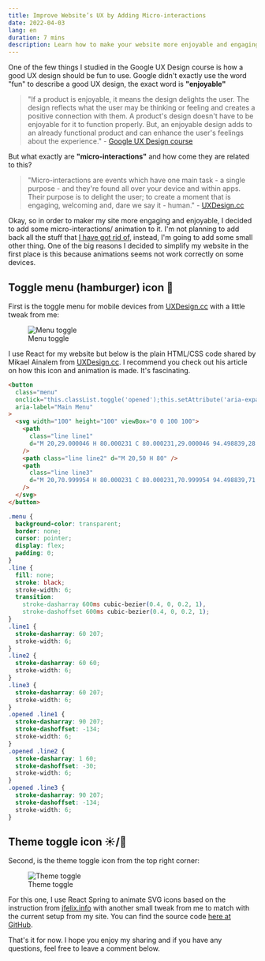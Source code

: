 ```yaml
---
title: Improve Website’s UX by Adding Micro-interactions
date: 2022-04-03
lang: en
duration: 7 mins
description: Learn how to make your website more enjoyable and engaging with micro-interactions. See how you can use HTML, CSS, React, and React Spring to create animated icons for your menu and theme toggle.
---
```


One of the few things I studied in the Google UX Design course is how a good UX design should be fun to use. Google didn't exactly use the word "fun" to describe a good UX design, the exact word is **"enjoyable"**

> "If a product is enjoyable, it means the design delights the user. The design reflects what the user may be thinking or feeling and creates a positive connection with them. A product's design doesn't have to be enjoyable for it to function properly. But, an enjoyable design adds to an already functional product and can enhance the user's feelings about the experience." - [Google UX Design course](https://www.coursera.org/professional-certificates/google-ux-design)

But what exactly are **"micro-interactions"** and how come they are related to this?

> "Micro-interactions are events which have one main task - a single purpose - and they're found all over your device and within apps. Their purpose is to delight the user; to create a moment that is engaging, welcoming and, dare we say it - human." - [UXDesign.cc](https://uxdesign.cc/micro-interactions-why-when-and-how-to-use-them-to-boost-the-ux-17094b3baaa0)

Okay, so in order to maker my site more engaging and enjoyable, I decided to add some micro-interactions/ animation to it. I'm not planning to add back all the stuff that [I have got rid of](https://vinh.dev/blog/i-opted-in-a-more-minimal-design-but-why), instead, I'm going to add some small other thing. One of the big reasons I decided to simplify my website in the first place is this because animations seems not work correctly on some devices.

## Toggle menu (hamburger) icon 🍔

First is the toggle menu for mobile devices from [UXDesign.cc](https://uxdesign.cc/the-menu-210bec7ad80c) with a little tweak from me:

<figure class="pt-5 flex flex-col items-center">
  <img src="{menuToggle.src}" alt="Menu toggle" class="shadow rounded-lg" />
  <figcaption class="text-center">
    Menu toggle
  </figcaption>
</figure>

I use React for my website but below is the plain HTML/CSS code shared by Mikael Ainalem from [UXDesign.cc](https://uxdesign.cc/the-menu-210bec7ad80c). I recommend you check out his article on how this icon and animation is made. It's fascinating.

```html
<button
  class="menu"
  onclick="this.classList.toggle('opened');this.setAttribute('aria-expanded', this.classList.contains('opened'))"
  aria-label="Main Menu"
>
  <svg width="100" height="100" viewBox="0 0 100 100">
    <path
      class="line line1"
      d="M 20,29.000046 H 80.000231 C 80.000231,29.000046 94.498839,28.817352 94.532987,66.711331 94.543142,77.980673 90.966081,81.670246 85.259173,81.668997 79.552261,81.667751 75.000211,74.999942 75.000211,74.999942 L 25.000021,25.000058"
    />
    <path class="line line2" d="M 20,50 H 80" />
    <path
      class="line line3"
      d="M 20,70.999954 H 80.000231 C 80.000231,70.999954 94.498839,71.182648 94.532987,33.288669 94.543142,22.019327 90.966081,18.329754 85.259173,18.331003 79.552261,18.332249 75.000211,25.000058 75.000211,25.000058 L 25.000021,74.999942"
    />
  </svg>
</button>
```

```css
.menu {
  background-color: transparent;
  border: none;
  cursor: pointer;
  display: flex;
  padding: 0;
}
.line {
  fill: none;
  stroke: black;
  stroke-width: 6;
  transition:
    stroke-dasharray 600ms cubic-bezier(0.4, 0, 0.2, 1),
    stroke-dashoffset 600ms cubic-bezier(0.4, 0, 0.2, 1);
}
.line1 {
  stroke-dasharray: 60 207;
  stroke-width: 6;
}
.line2 {
  stroke-dasharray: 60 60;
  stroke-width: 6;
}
.line3 {
  stroke-dasharray: 60 207;
  stroke-width: 6;
}
.opened .line1 {
  stroke-dasharray: 90 207;
  stroke-dashoffset: -134;
  stroke-width: 6;
}
.opened .line2 {
  stroke-dasharray: 1 60;
  stroke-dashoffset: -30;
  stroke-width: 6;
}
.opened .line3 {
  stroke-dasharray: 90 207;
  stroke-dashoffset: -134;
  stroke-width: 6;
}
```

## Theme toggle icon ☀️/🌙

Second, is the theme toggle icon from the top right corner:

<figure class="pt-5 flex flex-col items-center">
  <img src="{themeToggle.src}" alt="Theme toggle" class="shadow rounded-lg" />
  <figcaption class="text-center">
    Theme toggle
  </figcaption>
</figure>

For this one, I use React Spring to animate SVG icons based on the instruction from [jfelix.info](https://jfelix.info/blog/using-react-spring-to-animate-svg-icons-dark-mode-toggle) with another small tweak from me to match with the current setup from my site. You can find the source code [here at GitHub](https://github.com/vinhphm/vinh-dev-archive/blob/main/components/AnimatedThemeIcon.js).

That's it for now. I hope you enjoy my sharing and if you have any questions, feel free to leave a comment below.
